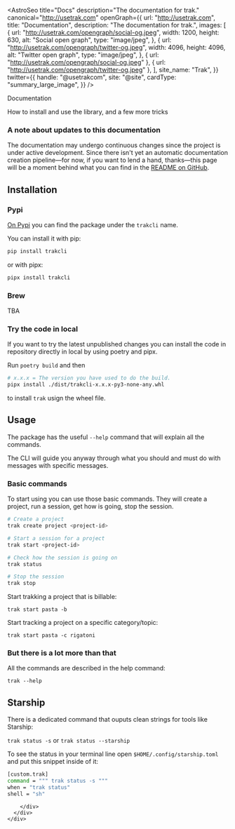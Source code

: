 
<AstroSeo
  title="Docs"
  description="The documentation for trak."
  canonical="http://usetrak.com"
  openGraph={{
    url: "http://usetrak.com",
    title: "Documentation",
    description: "The documentation for trak.",
    images: [
      {
        url: "http://usetrak.com/opengraph/social-og.jpeg",
        width: 1200,
        height: 630,
        alt: "Social open graph",
        type: "image/jpeg",
      },
      {
        url: "http://usetrak.com/opengraph/twitter-og.jpeg",
        width: 4096,
        height: 4096,
        alt: "Twitter open graph",
        type: "image/jpeg",
      },
      { url: "http://usetrak.com/opengraph/social-og.jpeg" },
      { url: "http://usetrak.com/opengraph/twitter-og.jpeg" },
    ],
    site_name: "Trak",
  }}
  twitter={{
    handle: "@usetrakcom",
    site: "@site",
    cardType: "summary_large_image",
  }}
/>
<BaseLayout>
  <Navigation />
  <section aria-labelledby="documentation-title" id="documentation">
    <div class="mx-auto w-full lg:px-24 max-w-7xl md:px-12 items-center px-8 py-24 scroll-mt-12">
      <div>
        <div class="max-w-2xl mx-auto">
          <p class="text-black font-extrabold lg:text-5xl text-4xl tracking-tight">Documentation</p>
          <p class="text-gray-500 lg:text-xl max-w-2xl mt-4 mx-auto text-base">How to install and use the library, and a few more tricks</p>
        </div>
        <div class="max-w-2xl prose mt-12 mx-auto">

### A note about updates to this documentation

The documentation may undergo continuous changes since the project is under active development.
Since there isn't yet an automatic documentation creation pipeline—for now,
if you want to lend a hand, thanks—this page will be a moment behind what you can find in the [README on GitHub](https://github.com/lcfd/trak#readme).

## Installation

### Pypi

[On Pypi](https://pypi.org/project/trakcli/) you can find the package under the `trakcli` name.

You can install it with pip:

```bash
pip install trakcli
```

or with pipx:

```bash
pipx install trakcli
```

### Brew

TBA

### Try the code in local

If you want to try the latest unpublished changes you can install the code in repository directly in local by using poetry and pipx.

Run `poetry build` and then

```bash
# x.x.x = The version you have used to do the build.
pipx install ./dist/trakcli-x.x.x-py3-none-any.whl
```

to install `trak` usign the wheel file.

## Usage

The package has the useful `--help` command that will explain all the commands.

The CLI will guide you anyway through what you should and must do with messages with specific messages.

### Basic commands

To start using you can use those basic commands.
They will create a project, run a session, get how is going, stop the session.

```bash
# Create a project
trak create project <project-id>

# Start a session for a project
trak start <project-id>

# Check how the session is going on
trak status

# Stop the session
trak stop
```

Start trakking a project that is billable:

`trak start pasta -b`

Start tracking a project on a specific category/topic:

`trak start pasta -c rigatoni`

### But there is a lot more than that

All the commands are described in the help command:

`trak --help`

## Starship

There is a dedicated command that ouputs clean strings for tools like Starship:

`trak status -s` or `trak status --starship`

To see the status in your terminal line open `$HOME/.config/starship.toml`
and put this snippet inside of it:

```bash
[custom.trak]
command = """ trak status -s """
when = "trak status"
shell = "sh"
```

        </div>
      </div>
    </div>

  </section>
  <Footer />
</BaseLayout>
